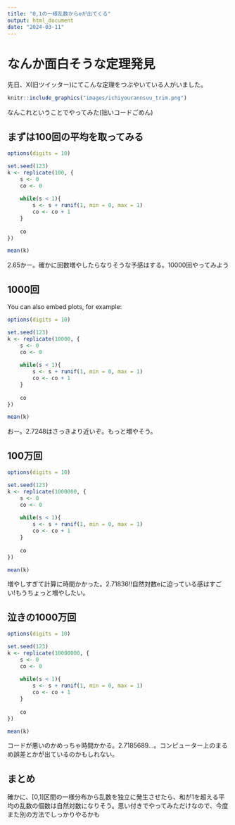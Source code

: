 ```yaml
---
title: "0,1の一様乱数からeが出てくる"
output: html_document
date: "2024-03-11"
---
```


# なんか面白そうな定理発見

先日、X(旧ツイッター)にてこんな定理をつぶやいている人がいました。

```r

knitr::include_graphics("images/ichiyourannsuu_trim.png")

```

なんこれということでやってみた(拙いコードごめん)


## まずは100回の平均を取ってみる



```r
options(digits = 10)

set.seed(123)
k <- replicate(100, {
    s <- 0
    co <- 0
    
    while(s < 1){
        s <- s + runif(1, min = 0, max = 1)
        co <- co + 1
    }
    
    co
})

mean(k)
```

2.65かー。確かに回数増やしたらなりそうな予感はする。10000回やってみよう

## 1000回 

You can also embed plots, for example:

```r
options(digits = 10)

set.seed(123)
k <- replicate(10000, {
    s <- 0
    co <- 0
    
    while(s < 1){
        s <- s + runif(1, min = 0, max = 1)
        co <- co + 1
    }
    
    co
})

mean(k)
```

おー。2.7248はさっきより近いぞ。もっと増やそう。

## 100万回

```r
options(digits = 10)

set.seed(123)
k <- replicate(1000000, {
    s <- 0
    co <- 0
    
    while(s < 1){
        s <- s + runif(1, min = 0, max = 1)
        co <- co + 1
    }
    
    co
})

mean(k)
```

増やしすぎて計算に時間かかった。2.71836!!自然対数eに迫っている感はすごい!もうちょっと増やしたい。

## 泣きの1000万回
```r
options(digits = 10)

set.seed(123)
k <- replicate(10000000, {
    s <- 0
    co <- 0
    
    while(s < 1){
        s <- s + runif(1, min = 0, max = 1)
        co <- co + 1
    }
    
    co
})

mean(k)
```

コードが悪いのかめっちゃ時間かかる。2.7185689...。コンピューター上のまるめ誤差とかが出ているのかもしれない。


## まとめ

確かに、[0,1]区間の一様分布から乱数を独立に発生させたら、和が1を超える平均の乱数の個数は自然対数になりそう。思い付きでやってみただけなので、今度また別の方法でしっかりやるかも
